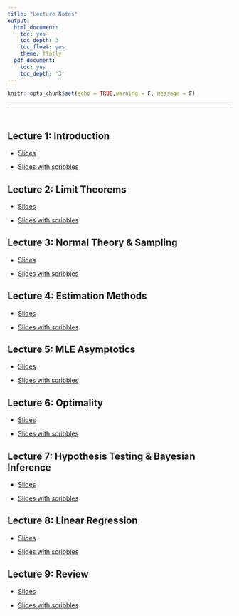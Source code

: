```yaml
---
title: "Lecture Notes"
output:
  html_document:
    toc: yes
    toc_depth: 3
    toc_float: yes
    theme: flatly
  pdf_document:
    toc: yes
    toc_depth: '3'
---
```


```r
knitr::opts_chunk$set(echo = TRUE,warning = F, message = F)
```

******

<br>

## Lecture 1: Introduction

* [Slides]()

* [Slides with scribbles]()

## Lecture 2: Limit Theorems

* [Slides]()

* [Slides with scribbles]()

## Lecture 3: Normal Theory \& Sampling

* [Slides]()

* [Slides with scribbles]()

## Lecture 4: Estimation Methods

* [Slides]()

* [Slides with scribbles]()

## Lecture 5: MLE Asymptotics

* [Slides]()

* [Slides with scribbles]()

## Lecture 6: Optimality

* [Slides]()

* [Slides with scribbles]()

## Lecture 7: Hypothesis Testing \& Bayesian Inference

* [Slides]()

* [Slides with scribbles]()

## Lecture 8: Linear Regression

* [Slides]()

* [Slides with scribbles]()

## Lecture 9: Review

* [Slides]()

* [Slides with scribbles]()

